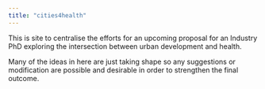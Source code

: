 ```yaml
---
title: "cities4health"
---
```


This is site to centralise the efforts for an upcoming proposal for an Industry PhD exploring the intersection between urban development and health. 

Many of the ideas in here are just taking shape so any suggestions or modification are possible and desirable in order to strengthen the final outcome.
